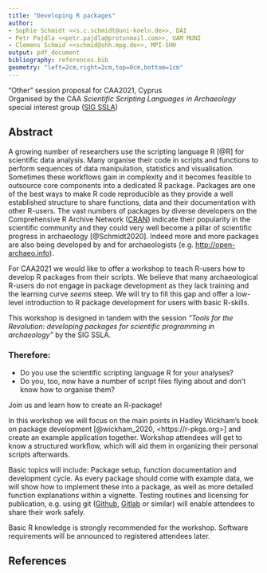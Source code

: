 ```yaml
---
title: "Developing R packages"
author:
- Sophie Schmidt <<s.c.schmidt@uni-koeln.de>>, DAI
- Petr Pajdla <<petr.pajdla@protonmail.com>>, UAM MUNI
- Clemens Schmid <<schmid@shh.mpg.de>>, MPI-SHH
output: pdf_document
bibliography: references.bib
geometry: "left=2cm,right=2cm,top=0cm,bottom=1cm"
---
```


"Other" session proposal for CAA2021, Cyprus  
Organised by the CAA *Scientific Scripting Languages in Archaeology* special interest group ([SIG SSLA](https://sslarch.github.io/))

## Abstract

A growing number of researchers use the scripting language R [@R] for scientific data analysis. Many organise their code in scripts and functions to perform sequences of data manipulation, statistics and visualisation. Sometimes these workflows gain in complexity and it becomes feasible to outsource core components into a dedicated R package. Packages are one of the best ways to make R code reproducible as they provide a well established structure to share functions, data and their documentation with other R-users. The vast numbers of packages by diverse developers on the Comprehensive R Archive Network ([CRAN](https://cran.r-project.org/)) indicate their popularity in the scientific community and they could very well become a pillar of scientific progress in archaeology [@Schmidt2020]. Indeed more and more packages are also being developed by and for archaeologists (e.g. <http://open-archaeo.info>).

For CAA2021 we would like to offer a workshop to teach R-users how to develop R packages from their scripts. We believe that many archaeological R-users do not engage in package development as they lack training and the learning curve *seems* steep. We will try to fill this gap and offer a low-level introduction to R package development for users with basic R-skills.

This workshop is designed in tandem with the session *"Tools for the Revolution: developing packages for scientific programming in archaeology"* by the SIG SSLA.

### Therefore:

- Do you use the scientific scripting language R for your analyses?
- Do you, too, now have a number of script files flying about and don't know how to organise them?

Join us and learn how to create an R-package!

In this workshop we will focus on the main points in Hadley Wickham's book on package development [@wickham_2020,  <https://r-pkgs.org>] and create an example application together. Workshop attendees will get to know a structured workflow, which will aid them in organizing their personal scripts afterwards.

Basic topics will include: Package setup, function documentation and development cycle. As every package should come with example data, we will show how to implement these into a package, as well as more detailed function explanations within a vignette. Testing routines and licensing for publication, e.g. using git ([Github](https://github.com/), [Gitlab](https://gitlab.com/) or similar) will enable attendees to share their work safely. 

Basic R knowledge is strongly recommended for the workshop. Software requirements will be announced to registered attendees later.

## References
